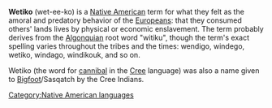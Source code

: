 '''Wetiko''' (wet-ee-ko) is a [[Native American]] term for what they felt as the amoral and predatory behavior of the [[European]]s: that they consumed others' lands lives by physical or economic enslavement.  The term probably derives from the [[Algonquian]] root word "witiku", though the term's exact spelling varies throughout the tribes and the times: wendigo, windego, wetiko, windago, windikouk, and so on.

Wetiko (the word for [[cannibal]] in the [[Cree]] language) was also a name given to [[Bigfoot]]/Sasqatch by the Cree Indians. 

{{vocab-stub}}
[[Category:Native American languages]]